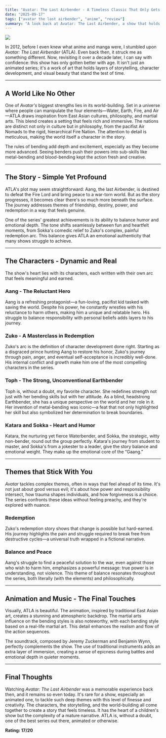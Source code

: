 ```yaml
---
title: "Avatar: The Last Airbender - A Timeless Classic That Only Gets Better with Age"
date: "2025-09-17"
tags: ["avatar the last airbender", "anime", "review"]
summary: "A look back at Avatar: The Last Airbender, a show that holds up brilliantly over a decade later."
---
```


<img
  src="https://m.media-amazon.com/images/M/MV5BYTMxMGI1MGQtZDMxMS00MDIyLTgxMGMtZGIyYjIxZDhmZGY0XkEyXkFqcGc@._V1_QL75_UX500_CR0,0,500,281_.jpg"
  className="h-full w-full object-cover"
/>

In 2012, before I even knew what anime and manga were, I stumbled upon _Avatar: The Last Airbender_ (ATLA). Even back then, it struck me as something different. Now, revisiting it over a decade later, I can say with confidence: this show has only gotten better with age. It isn't just an animated series; it's a work of art that holds layers of storytelling, character development, and visual beauty that stand the test of time.

---

## A World Like No Other

One of _Avatar's_ biggest strengths lies in its world-building. Set in a universe where people can manipulate the four elements—Water, Earth, Fire, and Air—ATLA draws inspiration from East Asian cultures, philosophy, and martial arts. This blend creates a setting that feels rich and immersive. The nations are distinct not only in culture but in philosophy, from the pacifist Air Nomads to the rigid, hierarchical Fire Nation. The attention to detail is meticulous, making the world itself a character in the story.

The rules of bending add depth and excitement, especially as they become more advanced. Seeing benders push their powers into sub-skills like metal-bending and blood-bending kept the action fresh and creative.

---

## The Story - Simple Yet Profound

ATLA's plot may seem straightforward: Aang, the last Airbender, is destined to defeat the Fire Lord and bring peace to a war-torn world. But as the story progresses, it becomes clear there's so much more beneath the surface. The journey addresses themes of friendship, destiny, power, and redemption in a way that feels genuine.

One of the series' greatest achievements is its ability to balance humor and emotional depth. The tone shifts seamlessly between fun and heartfelt moments, from Sokka's comedic relief to Zuko's complex, painful redemption arc. This balance gives ATLA an emotional authenticity that many shows struggle to achieve.

---

## The Characters - Dynamic and Real

The show's heart lies with its characters, each written with their own arc that feels meaningful and earned.

### Aang - The Reluctant Hero

Aang is a refreshing protagonist—a fun-loving, pacifist kid tasked with saving the world. Despite his power, he constantly wrestles with his reluctance to harm others, making him a unique and relatable hero. His struggle to balance responsibility with personal beliefs adds layers to his journey.

### Zuko - A Masterclass in Redemption

Zuko's arc is the definition of character development done right. Starting as a disgraced prince hunting Aang to restore his honor, Zuko's journey through pain, anger, and eventual self-acceptance is incredibly well-done. His internal conflict and growth make him one of the most compelling characters in the series.

### Toph - The Strong, Unconventional Earthbender

Toph is, without a doubt, my favorite character. She redefines strength not just with her bending skills but with her attitude. As a blind, headstrong Earthbender, she has a unique perspective on the world and her role in it. Her invention of metal-bending was iconic—a feat that not only highlighted her skill but also symbolized her determination to break boundaries.

### Katara and Sokka - Heart and Humor

Katara, the nurturing yet fierce Waterbender, and Sokka, the strategic, witty non-bender, round out the group perfectly. Katara's journey from student to master, and Sokka's from a jokester to a leader, give the story balance and emotional weight. They make up the emotional core of the “Gaang.”

---

## Themes that Stick With You

_Avatar_ tackles complex themes, often in ways that feel ahead of its time. It's not just about good versus evil; it's about how power and responsibility intersect, how trauma shapes individuals, and how forgiveness is a choice. The series confronts these ideas without feeling preachy, and they're explored with nuance.

### Redemption

Zuko's redemption story shows that change is possible but hard-earned. His journey highlights the pain and struggle required to break free from destructive cycles—a universal truth wrapped in a fictional narrative.

### Balance and Peace

Aang's struggle to find a peaceful solution to the war, even against those who wish to harm him, emphasizes a powerful message: true power is in understanding, not violence. This theme of balance resonates throughout the series, both literally (with the elements) and philosophically.

---

## Animation and Music - The Final Touches

Visually, ATLA is beautiful. The animation, inspired by traditional East Asian art, creates a stunning and atmospheric backdrop. The martial arts influence on the bending styles is also noteworthy, with each bending style based on a real-life martial art. This detail enhances the realism and flow of the action sequences.

The soundtrack, composed by Jeremy Zuckerman and Benjamin Wynn, perfectly complements the show. The use of traditional instruments adds an extra layer of immersion, creating a sense of epicness during battles and emotional depth in quieter moments.

---

## Final Thoughts

Watching _Avatar: The Last Airbender_ was a memorable experience back then, and it remains so even today. It's rare for a show, especially an animated one, to tackle such deep themes with this level of finesse and creativity. The characters, the storytelling, and the world-building all come together to create a story that feels timeless. It has the heart of a children's show but the complexity of a mature narrative. ATLA is, without a doubt, one of the best series out there, animated or otherwise.

**Rating: 17/20**

